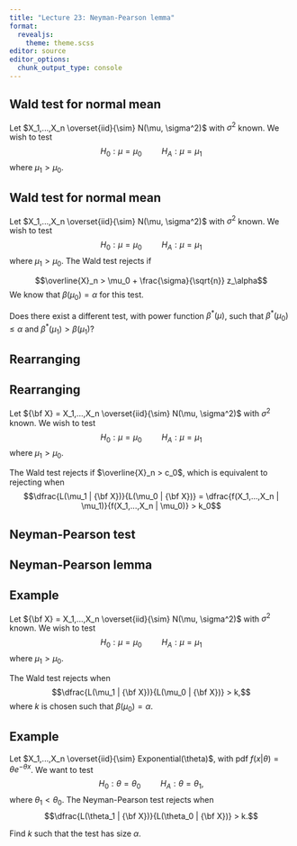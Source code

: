 ```yaml
---
title: "Lecture 23: Neyman-Pearson lemma"
format: 
  revealjs:
    theme: theme.scss
editor: source
editor_options: 
  chunk_output_type: console
---
```



## Wald test for normal mean

Let $X_1,...,X_n \overset{iid}{\sim} N(\mu, \sigma^2)$ with $\sigma^2$ known. We wish to test
$$H_0: \mu = \mu_0 \hspace{1cm} H_A: \mu = \mu_1$$
where $\mu_1 > \mu_0$. 


## Wald test for normal mean

Let $X_1,...,X_n \overset{iid}{\sim} N(\mu, \sigma^2)$ with $\sigma^2$ known. We wish to test
$$H_0: \mu = \mu_0 \hspace{1cm} H_A: \mu = \mu_1$$
where $\mu_1 > \mu_0$. The Wald test rejects if

$$\overline{X}_n > \mu_0 + \frac{\sigma}{\sqrt{n}} z_\alpha$$
We know that $\beta(\mu_0) = \alpha$ for this test. 

Does there exist a different test, with power function $\beta^*(\mu)$, such that $\beta^*(\mu_0) \leq \alpha$ and $\beta^*(\mu_1) > \beta(\mu_1)$?

## Rearranging 

## Rearranging

Let ${\bf X} = X_1,...,X_n \overset{iid}{\sim} N(\mu, \sigma^2)$ with $\sigma^2$ known. We wish to test
$$H_0: \mu = \mu_0 \hspace{1cm} H_A: \mu = \mu_1$$
where $\mu_1 > \mu_0$. 

The Wald test rejects if $\overline{X}_n > c_0$, which is equivalent to rejecting when
$$\dfrac{L(\mu_1 | {\bf X})}{L(\mu_0 | {\bf X})} = \dfrac{f(X_1,...,X_n | \mu_1)}{f(X_1,...,X_n | \mu_0)} > k_0$$


## Neyman-Pearson test


## Neyman-Pearson lemma


## Example

Let ${\bf X} = X_1,...,X_n \overset{iid}{\sim} N(\mu, \sigma^2)$ with $\sigma^2$ known. We wish to test
$$H_0: \mu = \mu_0 \hspace{1cm} H_A: \mu = \mu_1$$
where $\mu_1 > \mu_0$. 

The Wald test rejects when 
$$\dfrac{L(\mu_1 | {\bf X})}{L(\mu_0 | {\bf X})} > k,$$
where $k$ is chosen such that $\beta(\mu_0) = \alpha$.

## Example

Let $X_1,...,X_n \overset{iid}{\sim} Exponential(\theta)$, with pdf $f(x|\theta) = \theta e^{-\theta x}$. We want to test
$$H_0: \theta = \theta_0 \hspace{1cm} H_A: \theta = \theta_1,$$
where $\theta_1 < \theta_0$. The Neyman-Pearson test rejects when
$$\dfrac{L(\theta_1 | {\bf X})}{L(\theta_0 | {\bf X})} > k.$$

Find $k$ such that the test has size $\alpha$.

